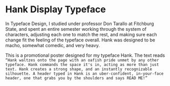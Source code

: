# Hank Display Typeface

In Typeface Design, I studied under professor Don Tarallo 
at Fitchburg State, and spent an entire semester working
through the system of characters, adjusting each one to
match the rest, and making sure each change fit the feeling
of the typeface overall. Hank was designed to be macho,
somewhat comedic, and very heavy.

This is a promotional poster designed for my typeface Hank.
The text reads ```“Hank waltzes onto the page with an oafish
pride unmet by any other typeface. Hank commands the space
it's in, acting as more than just text. Hank creates a
strong shape, and an instantly recognizable silhouette. A
header typed in Hank is an uber-confident, in-your-face
header, one that grabs you by the shoulders and says READ ME!”```